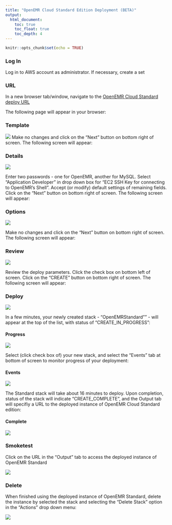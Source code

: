 ```yaml
---
title: "OpenEMR Cloud Standard Edition Deployment (BETA)"
output:
  html_document:
    toc: true
    toc_float: true
    toc_depth: 4
---
```


```r
knitr::opts_chunk$set(echo = TRUE)
```

### Log In

Log in to AWS account as administrator.   If necessary, create a set

### URL

In a new browser tab/window, navigate to the [OpenEMR Cloud Standard deploy URL](https://console.aws.amazon.com/cloudformation/home?region=us-east-1#/stacks/new?stackName=OpenEMRStandard&templateURL=https:%2F%2Fs3.amazonaws.com%2Fopenemr-cfn-useast1%2FOpenEMR-Standard-Developer.json)

The following page will appear in your browser:

### Template

![](./Standard_deploy_screen1.png)
Make no changes and click on the "Next" button on bottom right of screen. The following screen will appear:


### Details

![](./Standard_deploy_screen2.png)

Enter two passwords - one for OpenEMR, another for MySQL. Select "Application Developer" in drop down box for "EC2 SSH Key for connecting to OpenEMR's Shell". Accept (or modify) default settings of remaining fields. Click on the "Next" button on bottom right of screen. The following screen will appear:

### Options

![](./Standard_deploy_screen3.png)

Make no changes and click on the "Next" button on bottom right of screen. The following screen will appear:

### Review

![](./Standard_deploy_screen4.png)
 
Review the deploy parameters.  Click the check box on bottom left of screen.  Click on the "CREATE" button on bottom right of screen. The following screen will appear:

### Deploy


![](./Standard_deploy_screen5a.png)

In a few minutes, your newly created stack - "OpenEMRStandard"" - will appear at the top of the list, with status of "CREATE_IN_PROGRESS":

#### Progress

![](./Standard_deploy_screen5b.png)

Select (click check box of) your new stack, and select the "Events" tab at bottom of screen to monitor progress of your deployment:

#### Events

![](./Standard_deploy_screen5c.png)

The Standard stack will take about 16 minutes to deploy.  Upon completion, status of the stack will indicate "CREATE_COMPLETE", and the Output tab will specifiy a URL to the deployed instance of OpenEMR Cloud Standard edition:

#### Complete

![](./Standard_deploy_screen5d.png)

### Smoketest

Click on the URL in the "Output" tab to access the deployed instance of OpenEMR Standard

![](./Standard_deploy_screen5e.png)


### Delete

When finished using the deployed instance of OpenEMR Standard, delete the instance by selected the stack and selecting the "Delete Stack" option in the "Actions" drop down menu:

![](./Standard_deploy_screen5f.png)


